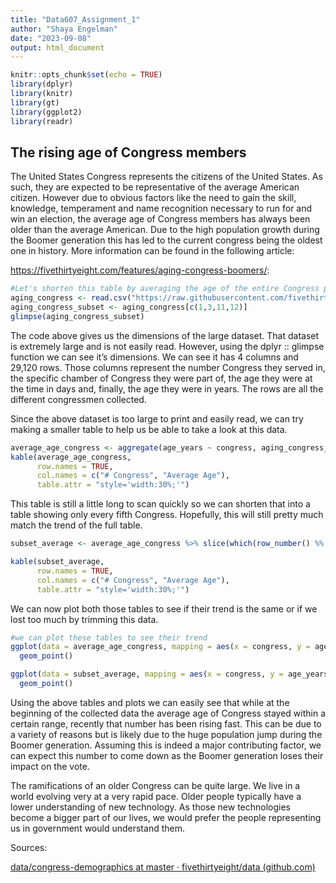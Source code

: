 ```yaml
---
title: "Data607_Assignment_1"
author: "Shaya Engelman"
date: "2023-09-08"
output: html_document
---
```


```r
knitr::opts_chunk$set(echo = TRUE)
library(dplyr)
library(knitr)
library(gt)
library(ggplot2)
library(readr)
```

## The rising age of Congress members

The United States Congress represents the citizens of the United States. As such, they are expected to be representative of the average American citizen. However due to obvious factors like the need to gain the skill, knowledge, temperament and name recognition necessary to run for and win an election, the average age of Congress members has always been older than the average American. Due to the high population growth during the Boomer generation this has led to the current congress being the oldest one in history. More information can be found in the following article:

<https://fivethirtyeight.com/features/aging-congress-boomers/>:

```r
#Let's shorten this table by averaging the age of the entire Congress per session
aging_congress <- read.csv("https://raw.githubusercontent.com/fivethirtyeight/data/master/congress-demographics/data_aging_congress.csv")
aging_congress_subset <- aging_congress[c(1,3,11,12)]
glimpse(aging_congress_subset)

```

The code above gives us the dimensions of the large dataset. That dataset is extremely large and is not easily read. However, using the dplyr :: glimpse function we can see it's dimensions. We can see it has 4 columns and 29,120 rows. Those columns represent the number Congress they served in, the specific chamber of Congress they were part of, the age they were at the time in days and, finally, the age they were in years. The rows are all the different congressmen collected.

Since the above dataset is too large to print and easily read, we can try making a smaller table to help us be able to take a look at this data.

```r
average_age_congress <- aggregate(age_years ~ congress, aging_congress_subset, mean)
kable(average_age_congress,
      row.names = TRUE,
      col.names = c("# Congress", "Average Age"),
      table.attr = "style='width:30%;'")

```

This table is still a little long to scan quickly so we can shorten that into a table showing only every fifth Congress. Hopefully, this will still pretty much match the trend of the full table.

```r
subset_average <- average_age_congress %>% slice(which(row_number() %% 3 == 1))

kable(subset_average,
      row.names = TRUE,
      col.names = c("# Congress", "Average Age"),
      table.attr = "style='width:30%;'")
```

We can now plot both those tables to see if their trend is the same or if we lost too much by trimming this data.

```r
#we can plot these tables to see their trend
ggplot(data = average_age_congress, mapping = aes(x = congress, y = age_years)) +
  geom_point()

ggplot(data = subset_average, mapping = aes(x = congress, y = age_years)) +
  geom_point()

```

Using the above tables and plots we can easily see that while at the beginning of the collected data the average age of Congress stayed within a certain range, recently that number has been rising fast. This can be due to a variety of reasons but is likely due to the huge population jump during the Boomer generation. Assuming this is indeed a major contributing factor, we can expect this number to come down as the Boomer generation loses their impact on the vote.

The ramifications of an older Congress can be quite large. We live in a world evolving very at a very rapid pace. Older people typically have a lower understanding of new technology. As those new technologies become a bigger part of our lives, we would prefer the people representing us in government would understand them.

Sources:

[data/congress-demographics at master · fivethirtyeight/data (github.com)](https://github.com/fivethirtyeight/data/tree/master/congress-demographics)
